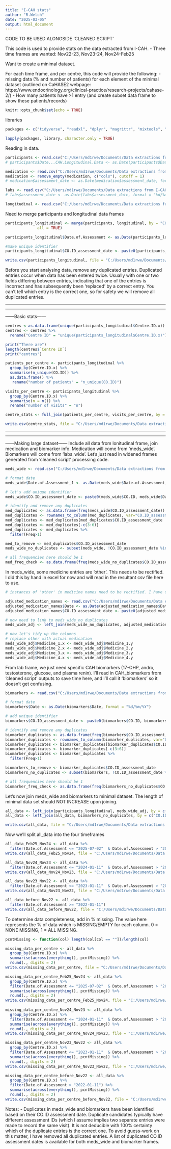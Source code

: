 ```yaml
---
title: "I-CAH stats"
author: "R.Welch"
date: "2025-03-05"
output: html_document
---
```


CODE TO BE USED ALONGSIDE 'CLEANED SCRIPT'

This code is used to provide stats on the data extracted from I-CAH.
- Three time frames are wanted: Nov22-23, Nov23-24, Nov24-Feb25

Want to create a minimal dataset.

For each time frame, and per centre, this code will provide the following:
- missing data (% and number of patients) for each element of the minimal dataset (outlined on CaHASE2 webpage: https://www.endocrinology.org/clinical-practice/research-projects/cahase-2/)
- How many patients have >1 entry (and create subset data frame to show these patients/records)

```r
knitr::opts_chunk$set(echo = TRUE)
```

libraries
```r
packages <- c("tidyverse", "readxl", "dplyr", "magrittr", "mixtools", "emmeans", "readr","data.table", "lubridate", "ggplot2", "skimr", "ggstatsplot","summarytools", "knitr", "here", "ggthemes", "Amelia", "tidyr", "naniar", "stringr", "janitor")

lapply(packages, library, character.only = TRUE)
```

Reading in data.
```r
participants <- read.csv("C:/Users/md1rwe/Documents/Data extractions from I-CAH/Feb 2025/I-CAH_data_Feb_2025/data/Core only 24.02.2025.csv", header=T, na.strings= c("", "NA"))
# participants$Date...CAH.Longitudinal.Data <- as.Date(participants$Date...CAH.Longitudinal.Data, format = "%d/%m/%Y")

medication <- read.csv("C:/Users/md1rwe/Documents/Data extractions from I-CAH/Feb 2025/I-CAH_data_Feb_2025/data/Glucocorticoids Data 24.02.2025.csv", header=T, na.strings= c("", "NA"))
medication <- remove_empty(medication, c("cols"), cutoff = 1)
# medication$assessment_date <- as.Date(medication$assessment_date, format = "%d/%m/%Y")

labs <- read.csv("C:/Users/md1rwe/Documents/Data extractions from I-CAH/Feb 2025/I-CAH_data_Feb_2025/data/Labs data 24.02.2025.csv", header=T, na.strings= c("", "NA"))
# labs$assessment_date <- as.Date(labs$assessment_date, format = "%d/%m/%Y")

longitudinal <- read.csv("C:/Users/md1rwe/Documents/Data extractions from I-CAH/Feb 2025/I-CAH_data_Feb_2025/data/Longitudinal data 24.02.2025.csv", header=T, na.strings= c("", "NA"))
```

Need to merge participants and longitudinal data frames
```r
participants_longitudinal <- merge(participants, longitudinal, by = "CO.ID",
              all = TRUE)

participants_longitudinal$Date.of.Assessment <- as.Date(participants_longitudinal$Date.of.Assessment, format = "%d/%m/%Y")

#make unique identifier
participants_longitudinal$CO.ID_assessment_date <- paste0(participants_longitudinal$CO.ID, participants_longitudinal$Date.of.Assessment)

write.csv(participants_longitudinal, file = "C:/Users/md1rwe/Documents/Data extractions from I-CAH/Feb 2025/I-CAH_data_Feb_2025/data/participants_longitudinal.csv", row.names = F)
```

Before you start analysing data, remove any duplicated entries.
Duplicated entries occur when data has been entered twice. Usually with one or two fields differing between entries, indicating that one of the entries is incorrect and has subsequently been 'replaced' by a correct entry. You can't tell which entry is the correct one, so for safety we will remove all duplicated entries.


*********************************
*********************************
------Basic stats------

```r
centres <-as.data.frame(unique(participants_longitudinal$Centre.ID.x))
centres <- centres %>%
  rename("Centre ID" = "unique(participants_longitudinal$Centre.ID.x)")

print("There are")
length(centres$`Centre ID`)
print("centres")
```

```r
patients_per_centre <- participants_longitudinal %>%
  group_by(Centre.ID.x) %>%
  summarise(n_unique(CO.ID)) %>%
  as.data.frame() %>%
   rename("number of patients" = "n_unique(CO.ID)")
```

```r
visits_per_centre <- participants_longitudinal %>%
  group_by(Centre.ID.x) %>%
  summarise(n = n()) %>%
  rename("number of visits" = "n")
```

```r
centre_stats <- full_join(patients_per_centre, visits_per_centre, by = "Centre.ID.x")

write.csv(centre_stats, file = "C:/Users/md1rwe/Documents/Data extractions from I-CAH/Feb 2025/I-CAH_data_Feb_2025/outputs/centre_stats.csv", row.names = F)
```


*********************************
*********************************
------Making large dataset------
Include all data from lonitudinal frame, join medication and biomarker info.
Medication will come from 'meds_wide'.
Biomarkers will come from 'labs_wide'.
Let's just read in widened frames generated from 'cleaned script' processing code.
```r
meds_wide <- read.csv("C:/Users/md1rwe/Documents/Data extractions from I-CAH/Feb 2025/I-CAH_data_Feb_2025/outputs/meds_wide.csv", header=T, na.strings= c("", "NA"))
```


```r
# format date
meds_wide$Date.of.Assessment_1 <- as.Date(meds_wide$Date.of.Assessment_1, format = "%Y-%m-%d")

# let's add unique identifier
meds_wide$CO.ID_assessment_date <- paste0(meds_wide$CO.ID, meds_wide$Date.of.Assessment_1)

# identify and remove any duplicates
med_duplicates <- as.data.frame(freq(meds_wide$CO.ID_assessment_date))
med_duplicates <- rownames_to_column(med_duplicates, var="CO.ID_assessment_date")
med_duplicates <- med_duplicates[med_duplicates$CO.ID_assessment_date != c("Total", "<NA>"),]
med_duplicates <- med_duplicates[-c(3:6)]
med_duplicates <- med_duplicates %>%
  filter(Freq>1)

med_to_remove <- med_duplicates$CO.ID_assessment_date
meds_wide_no_duplicates <- subset(meds_wide, !CO.ID_assessment_date %in% med_to_remove)

# all frequencies here should be 1
med_freq_check <- as.data.frame(freq(meds_wide_no_duplicates$CO.ID_assessment_date))
```

In meds_wide, some medicine entries are 'other'. This needs to be rectified. I did this by hand in excel for now and will read in the resultant csv file here to use.
```r
# instances of 'other' in medicine names need to be rectified. I have done this manually in excel for now.

adjusted_medication_names <- read.csv("C:/Users/md1rwe/Documents/Data extractions from I-CAH/Feb 2025/I-CAH_data_Feb_2025/data/adjusted_medication_names.csv", header=T, na.strings= c("", "NA"))
adjusted_medication_names$Date <- as.Date(adjusted_medication_names$Date, format = "%d/%m/%Y")
adjusted_medication_names$CO.ID_assessment_date <- paste0(adjusted_medication_names$CO.ID, adjusted_medication_names$Date)

# now need to link to meds_wide_no_duplicates
meds_wide_adj <- left_join(meds_wide_no_duplicates, adjusted_medication_names, by = c("CO.ID_assessment_date"))

# now let's tidy up the columns
# replace other with actual medication
meds_wide_adj$Medicine_1.x <- meds_wide_adj$Medicine_1.y
meds_wide_adj$Medicine_2.x <- meds_wide_adj$Medicine_2.y
meds_wide_adj$Medicine_3.x <- meds_wide_adj$Medicine_3.y  
meds_wide_adj$Medicine_4.x <- meds_wide_adj$Medicine_4.y
```


From lab frame, we just need specific CAH biomarkers (17-OHP, andro, testosterone, glucose, and plasma renin).
I'll read in CAH_biomarkers from 'cleaned script' outputs to save time here, and I'll call it 'biomarkers' so it doesn't get confusing.
```r
biomarkers <- read.csv("C:/Users/md1rwe/Documents/Data extractions from I-CAH/Feb 2025/I-CAH_data_Feb_2025/outputs/CAH_biomarkers.csv", header=T, na.strings= c("", "NA"))

# format date
biomarkers$Date <- as.Date(biomarkers$Date, format = "%d/%m/%Y")

# add unique identifier
biomarkers$CO.ID_assessment_date <- paste0(biomarkers$CO.ID, biomarkers$Date)

# identify and remove any duplicates
biomarker_duplicates <- as.data.frame(freq(biomarkers$CO.ID_assessment_date))
biomarker_duplicates <- rownames_to_column(biomarker_duplicates, var="CO.ID_assessment_date")
biomarker_duplicates <- biomarker_duplicates[biomarker_duplicates$CO.ID_assessment_date != c("Total", "<NA>"),]
biomarker_duplicates <- biomarker_duplicates[-c(3:6)]
biomarker_duplicates <- biomarker_duplicates %>%
  filter(Freq>1)

biomarkers_to_remove <- biomarker_duplicates$CO.ID_assessment_date
biomarkers_no_duplicates <- subset(biomarkers, !CO.ID_assessment_date %in% biomarkers_to_remove)

# all frequencies here should be 1
biomarker_freq_check <- as.data.frame(freq(biomarkers_no_duplicates$CO.ID_assessment_date))
```

Let's now join meds_wide and biomarkers to minimal dataset.
The length of minimal data set should NOT INCREASE upon joining.
```r
all_data <- left_join(participants_longitudinal, meds_wide_adj, by = c("CO.ID_assessment_date"))
all_data <- left_join(all_data, biomarkers_no_duplicates, by = c("CO.ID_assessment_date"))

write.csv(all_data, file = "C:/Users/md1rwe/Documents/Data extractions from I-CAH/Feb 2025/I-CAH_data_Feb_2025/outputs/all_data.csv", row.names = FALSE, na = "")
```

Now we'll split all_data into the four timeframes
```r
all_data_Feb25_Nov24 <- all_data %>%
  filter(Date.of.Assessment <= "2025-07-02"  & Date.of.Assessment > "2024-01-11")
write.csv(all_data_Feb25_Nov24, file = "C:/Users/md1rwe/Documents/Data extractions from I-CAH/Feb 2025/I-CAH_data_Feb_2025/outputs/all_data/all_data_Feb25_Nov24.csv", row.names = FALSE, na = "")

all_data_Nov24_Nov23 <- all_data %>%
  filter(Date.of.Assessment <= "2024-01-11"  & Date.of.Assessment > "2023-01-11")
write.csv(all_data_Nov24_Nov23, file = "C:/Users/md1rwe/Documents/Data extractions from I-CAH/Feb 2025/I-CAH_data_Feb_2025/outputs/all_data/all_data_Nov24_Nov23.csv", row.names = FALSE, na = "")

all_data_Nov23_Nov22 <- all_data %>%
  filter(Date.of.Assessment <= "2023-01-11"  & Date.of.Assessment > "2022-01-11")
write.csv(all_data_Nov23_Nov22, file = "C:/Users/md1rwe/Documents/Data extractions from I-CAH/Feb 2025/I-CAH_data_Feb_2025/outputs/all_data/all_data_Nov23_Nov22.csv", row.names = FALSE, na = "")

all_data_before_Nov22 <- all_data %>%
  filter(Date.of.Assessment >= "2022-01-11")
write.csv(all_data_before_Nov22, file = "C:/Users/md1rwe/Documents/Data extractions from I-CAH/Feb 2025/I-CAH_data_Feb_2025/outputs/all_data/all_data_before_Nov22.csv", row.names = FALSE, na = "")
```


To determine data completeness, add in % missing. The value here represents the % of data which is MISSING/EMPTY for each column.
0 = NONE MISSING, 1 = ALL MISSING.
```r
pcntMissing <- function(col) length(col[col == ""])/length(col)

missing_data_per_centre <- all_data %>%
  group_by(Centre.ID.x) %>%
  summarise(across(everything(), pcntMissing)) %>%
  round(., digits = 2)
write.csv(missing_data_per_centre, file = "C:/Users/md1rwe/Documents/Data extractions from I-CAH/Feb 2025/I-CAH_data_Feb_2025/outputs/all_data/missing_data_per_centre.csv", row.names = FALSE, na = "")

missing_data_per_centre_Feb25_Nov24 <- all_data %>%
  group_by(Centre.ID.x) %>%
  filter(Date.of.Assessment <= "2025-07-02"  & Date.of.Assessment > "2024-01-11") %>%
  summarise(across(everything(), pcntMissing)) %>%
  round(., digits = 2)
write.csv(missing_data_per_centre_Feb25_Nov24, file = "C:/Users/md1rwe/Documents/Data extractions from I-CAH/Feb 2025/I-CAH_data_Feb_2025/outputs/all_data/missing_data_per_centre_Feb25_Nov24.csv", row.names = FALSE, na = "")
  
missing_data_per_centre_Nov24_Nov23 <- all_data %>%
  group_by(Centre.ID.x) %>%
  filter(Date.of.Assessment <= "2024-01-11"  & Date.of.Assessment > "2023-01-11") %>%
  summarise(across(everything(), pcntMissing)) %>%
  round(., digits = 2)
write.csv(missing_data_per_centre_Nov24_Nov23, file = "C:/Users/md1rwe/Documents/Data extractions from I-CAH/Feb 2025/I-CAH_data_Feb_2025/outputs/all_data/missing_data_per_centre_Nov24_Nov23.csv", row.names = FALSE, na = "")

missing_data_per_centre_Nov23_Nov22 <- all_data %>%
  group_by(Centre.ID.x) %>%
  filter(Date.of.Assessment <= "2023-01-11"  & Date.of.Assessment > "2022-01-11") %>%
  summarise(across(everything(), pcntMissing)) %>%
  round(., digits = 2)
write.csv(missing_data_per_centre_Nov23_Nov22, file = "C:/Users/md1rwe/Documents/Data extractions from I-CAH/Feb 2025/I-CAH_data_Feb_2025/outputs/all_data/missing_data_per_centre_Nov23_Nov22.csv", row.names = FALSE, na = "")

missing_data_per_centre_before_Nov22 <- all_data %>%
  group_by(Centre.ID.x) %>%
  filter(Date.of.Assessment > "2022-01-11") %>%
  summarise(across(everything(), pcntMissing)) %>%
  round(., digits = 2)
write.csv(missing_data_per_centre_before_Nov22, file = "C:/Users/md1rwe/Documents/Data extractions from I-CAH/Feb 2025/I-CAH_data_Feb_2025/outputs/all_data/missing_data_per_centre_before_Nov22.csv", row.names = FALSE, na = "")

```







Notes:
- Duplicates in meds_wide and biomarkers have been identified based on their CO.ID assessment date. Duplicate candidates typically have different assessment IDs (which I assume     implies two separate entries were made to record the same visit). It is not deducible with 100% certainty which of the duplicate entries is the correct one. To avoid guess-work on this matter, I have removed all duplicated entries. A list of duplicated CO.ID assessment dates is available for both meds_wide and biomarker frames.






